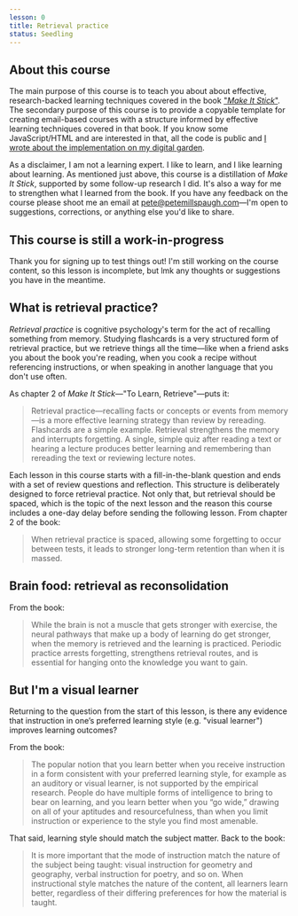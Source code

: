 ```yaml
---
lesson: 0
title: Retrieval practice
status: Seedling
---
```


## About this course

The main purpose of this course is to teach you about about effective, research-backed learning techniques covered in the book ["_Make It Stick_"](https://www.goodreads.com/book/show/18770267-make-it-stick). The secondary purpose of this course is to provide a copyable template for creating email-based courses with a structure informed by effective learning techniques covered in that book. If you know some JavaScript/HTML and are interested in that, all the code is public and [I wrote about the implementation on my digital garden](https://petemillspaugh.com/email-course-creator).

As a disclaimer, I am not a learning expert. I like to learn, and I like learning about learning. As mentioned just above, this course is a distillation of _Make It Stick_, supported by some follow-up research I did. It's also a way for me to strengthen what I learned from the book. If you have any feedback on the course please shoot me an email at pete@petemillspaugh.com—I'm open to suggestions, corrections, or anything else you'd like to share.

## This course is still a work-in-progress

Thank you for signing up to test things out! I'm still working on the course content, so this lesson is incomplete, but lmk any thoughts or suggestions you have in the meantime.

## What is retrieval practice?

_Retrieval practice_ is cognitive psychology's term for the act of recalling something from memory. Studying flashcards is a very structured form of retrieval practice, but we retrieve things all the time—like when a friend asks you about the book you're reading, when you cook a recipe without referencing instructions, or when speaking in another language that you don't use often.

As chapter 2 of _Make It Stick_—"To Learn, Retrieve"—puts it:

> Retrieval practice—recalling facts or concepts or events from memory—is a more effective learning strategy than review by rereading. Flashcards are a simple example. Retrieval strengthens the memory and interrupts forgetting. A single, simple quiz after reading a text or hearing a lecture produces better learning and remembering than rereading the text or reviewing lecture notes.

Each lesson in this course starts with a fill-in-the-blank question and ends with a set of review questions and reflection. This structure is deliberately designed to force retrieval practice. Not only that, but retrieval should be spaced, which is the topic of the next lesson and the reason this course includes a one-day delay before sending the following lesson. From chapter 2 of the book:

> When retrieval practice is spaced, allowing some forgetting to occur between tests, it leads to stronger long-term retention than when it is massed.

## Brain food: retrieval as reconsolidation

From the book:

> While the brain is not a muscle that gets stronger with exercise, the neural pathways that make up a body of learning do get stronger, when the memory is retrieved and the learning is practiced. Periodic practice arrests forgetting, strengthens retrieval routes, and is essential for hanging onto the knowledge you want to gain.

## But I'm a visual learner

Returning to the question from the start of this lesson, is there any evidence that instruction in one’s preferred learning style (e.g. "visual learner") improves learning outcomes?

From the book:

> The popular notion that you learn better when you receive instruction in a form consistent with your preferred learning style, for example as an auditory or visual learner, is not supported by the empirical research. People do have multiple forms of intelligence to bring to bear on learning, and you learn better when you “go wide,” drawing on all of your aptitudes and resourcefulness, than when you limit instruction or experience to the style you find most amenable.

That said, learning style should match the subject matter. Back to the book:

> It is more important that the mode of instruction match the nature of the subject being taught: visual instruction for geometry and geography, verbal instruction for poetry, and so on. When instructional style matches the nature of the content, all learners learn better, regardless of their differing preferences for how the material is taught.

